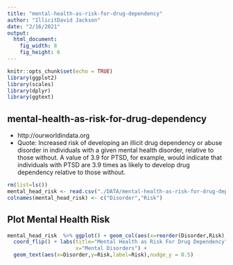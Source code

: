 ```yaml
---
title: "mental-health-as-risk-for-drug-dependency"
author: "IllicitDavid Jackson"
date: "2/16/2021"
output: 
  html_document: 
    fig_width: 8
    fig_height: 6
---
```


```r
knitr::opts_chunk$set(echo = TRUE)
library(ggplot2) 
library(scales)
library(dplyr)
library(ggtext)
```

## mental-health-as-risk-for-drug-dependency
* http://ourworldindata.org
* Quote: Increased risk of developing an illicit drug dependency or abuse disorder in individuals with a
given mental health disorder, relative to those without. A value of 3.9 for PTSD, for example,
would indicate that individuals with PTSD are 3.9 times as likely to develop drug dependency
relative to those without.

```r
rm(list=ls())
mental_head_risk <- read.csv("./DATA/mental-health-as-risk-for-drug-dependency.csv")
colnames(mental_head_risk) <- c("Disorder","Risk")
```

## Plot Mental Health Risk 

```r
mental_head_risk  %>% ggplot() + geom_col(aes(x=reorder(Disorder,Risk),y=Risk)) +
  coord_flip() + labs(title="Mental Health as Risk For Drug Dependency",
                      x="Mental Disorders") +
  geom_text(aes(x=Disorder,y=Risk,label=Risk),nudge_y = 0.5)
```

